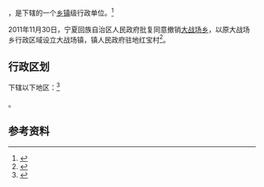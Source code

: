 {{中国乡级行政区|64/05/21/203/000}}

'''{{PAGENAMEBASE}}'''，是{{PRC admin/fullname|64/05/21/203/000|3}}下辖的一个[[乡镇|乡镇]]级行政单位。<ref>{{PRC admin/ref sgc|{{PRC admin/parent|64/05/21/203/000}}}}</ref>

2011年11月30日，宁夏回族自治区人民政府批复同意撤销[[大战场乡|大战场乡]]，以原大战场乡行政区域设立大战场镇，镇人民政府驻地红宝村<ref>{{Cite web |url=http://www.nx.gov.cn/zwgk/cxgkwj/48021.htm |title=宁夏回族自治区人民政府关于中宁县撤销大战场乡设立大战场镇的批复（宁政函〔2011〕187号） |accessdate=2017-09-19 |archive-date=2019-09-18 |archive-url=https://web.archive.org/web/20190918095443/http://www.nx.gov.cn/zwgk/cxgkwj/48021.htm |dead-url=yes }}</ref>。

== 行政区划 ==

{{PAGENAMEBASE}}下辖以下地区：<ref>{{PRC admin/ref sgc|64/05/21/203/000}}</ref>

{{PRC admin/children|64/05/21/203/000}}。

== 参考资料 ==

{{reflist}}

{{行政区划小作品}}
{{PRC admin/navcat|64/05/21/203/000}}